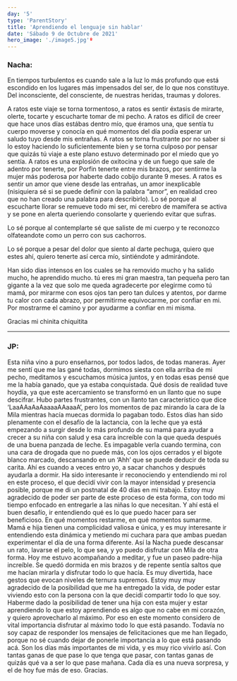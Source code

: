 ```yaml
---
day: '5'
type: 'ParentStory'
title: 'Aprendiendo el lenguaje sin hablar'
date: 'Sábado 9 de Octubre de 2021'
hero_image: './image5.jpg'º
---
```


### Nacha:

En tiempos turbulentos es cuando sale a la luz lo más profundo que está escondido en los lugares más impensados del ser, de lo que nos constituye. Del inconsciente, del consciente, de nuestras heridas, traumas y dolores.

A ratos este viaje se torna tormentoso, a ratos es sentir éxtasis de mirarte, olerte, tocarte y escucharte tomar de mi pecho. A ratos es difícil de creer que hace unos días estábas dentro mío, que éramos una, que sentía tu cuerpo moverse y conocía en qué momentos del día podía esperar un saludo tuyo desde mis entrañas. A ratos se torna frustrante por no saber si lo estoy haciendo lo suficientemente bien y se torna culposo por pensar que quizás tú viaje a este plano estuvo determinado por el miedo que yo sentía. A ratos es una explosión de oxitocina y de un fuego que sale de adentro por tenerte, por Porfin tenerte entre mis brazos, por sentirme la mujer más poderosa por haberte dado cobijo durante 9 meses. A ratos es sentir un amor que viene desde las entrañas, un amor inexplicable (nisiquiera sé si se puede definir con la palabra “amor”, en realidad creo que no han creado una palabra para describirlo). Lo sé porque al escucharte llorar se remueve todo mi ser, mi cerebro de mamífera se activa y se pone en alerta queriendo consolarte y queriendo evitar que sufras.

Lo sé porque al contemplarte sé que saliste de mi cuerpo y te reconozco olfateandote como un perro con sus cachorros.

Lo sé porque a pesar del dolor que siento al darte pechuga, quiero que estes ahí, quiero tenerte así cerca mío, sintiéndote y admirándote.

Han sido dias intensos en los cuales se ha removido mucho y ha salido mucho, he aprendido mucho. tú eres mi gran maestra, tan pequeña pero tan gigante a la vez que solo me queda agradecerte por elegirme como tú mamá, por mirarme con esos ojos tan pero tan dulces y atentos, por darme tu calor con cada abrazo, por permitirme equivocarme, por confiar en mi. Por mostrarme el camino y por ayudarme a confiar en mi misma.

Gracias mi chinita chiquitita

---

### JP:

Esta niña vino a puro enseñarnos, por todos lados, de todas maneras. Ayer me sentí que me las gané todas, dormimos siesta con ella arriba de mi pecho, meditamos y escuchamos música juntos, y en todas esas pensé que me la había ganado, que ya estaba conquistada. Qué dosis de realidad tuve hoydía, ya que este acercamiento se transformó en un llanto que no supe descifrar. Hubo partes frustrantes, con un llanto tan característico que dice ‘LaaAAaAaAaaaaAAaaaA’, pero los momentos de paz mirando la cara de la Mila mientras hacía muecas dormida lo pagaban todo. Estos días han sido plenamente con el desafío de la lactancia, con la leche que ya está empezando a surgir desde lo más profundo de su mamá para ayudar a crecer a su niña con salud y esa cara increíble con la que queda después de una buena panzada de leche. Es impagable verla cuando termina, con una cara de drogada que no puede más, con los ojos cerrados y el bigote blanco marcado, descansando en un ‘Ahh’ que se puede deducir de toda su carita. Ahí es cuando a veces entro yo, a sacar chanchos y después ayudarla a dormir. Ha sido interesante ir reconociendo y entendiendo mi rol en este proceso, el que decidí vivir con la mayor intensidad y presencia posible, porque me di un postnatal de 40 días en mi trabajo. Estoy muy agradecido de poder ser parte de este proceso de esta forma, con todo mi tiempo enfocado en entregarle a las niñas lo que necesitan. Y ahí está el buen desafío, ir entendiendo qué es lo que puedo hacer para ser beneficioso. En qué momentos restarme, en qué momentos sumarme. Mamá e hija tienen una complicidad valiosa e única, y es muy interesante ir entendiendo esta dinámica y metiendo mi cuchara para que ambas puedan experimentar el día de una forma diferente. Así la Nacha puede descansar un rato, lavarse el pelo, lo que sea, y yo puedo disfrutar con Mila de otra forma. Hoy me estuvo acompañando a meditar, y fue un paseo padre-hija increíble. Se quedó dormida en mis brazos y de repente sentía saltos que me hacían mirarla y disfrutar todo lo que hacía. Es muy divertida, hace gestos que evocan niveles de ternura supremos. Estoy muy muy agradecido de la posibilidad que me ha entregado la vida, de poder estar viviendo esto con la persona con la que decidí compartir todo lo que soy. Haberme dado la posibilidad de tener una hija con esta mujer y estar aprendiendo lo que estoy aprendiendo es algo que no cabe en mi corazón, y quiero aprovecharlo al máximo. Por eso en este momento considero de vital importancia disfrutar al máximo todo lo que está pasando. Todavía no soy capaz de responder los mensajes de felicitaciones que me han llegado, porque no sé cuando dejar de ponerle importancia a lo que está pasando acá. Son los días más importantes de mi vida, y es muy rico vivirlo así. Con tantas ganas de que pase lo que tenga que pasar, con tantas ganas de quizás qué va a ser lo que pase mañana. Cada día es una nueva sorpresa, y el de hoy fue más de eso. Gracias.
